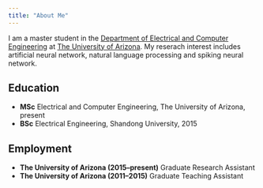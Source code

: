 ```yaml
---
title: "About Me"
---
```


I am a master student in the [Department of Electrical and Computer Engineering](http://www.ece.arizona.edu/) at [The University of Arizona](http://www.arizona.edu/). My reserach interest includes artificial neural network, natural language processing and spiking neural network. 

## Education 
- __MSc__ Electrical and Computer Engineering, The University of Arizona, present
- __BSc__ Electrical Engineering, Shandong University, 2015

## Employment  
- __The University of Arizona (2015--present)__ Graduate Research Assistant 
- __The University of Arizona (2011--2015)__ Graduate Teaching Assistant 


